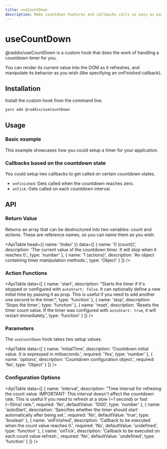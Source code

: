 ```yaml
---
title: useCountDown
description: Make countdown features and callbacks calls as easy as possible.
---
```


# useCountDown

@raddix/useCountDown is a custom hook that does the work of handling a countdown timer for you.

You can render its current value into the DOM as it refreshes, and manipulate its behavior as you wish (like specifying an _onFinished_ callback).

## Installation

Install the custom hook from the command line.

```bash
yarn add @raddix/useCountDown
```

## Usage

### Basic example

This example showcases how you could setup a timer for your application.

<CodeBlock folder='use-count-down' file='example1.tsx' />

### Callbacks based on the countdown state

You could setup two callbacks to get called on certain countdown states.

- `onFinished`: Gets called when the countdown reaches zero.
- `onTick`: Gets called on each countdown interval.

<CodeBlock folder='use-count-down' file='example2.tsx' />

## API

### Return Value

Returns an array that can be destructured into two variables: _count_ and _actions_. These are reference names, so you can name them as you wish.

<ApiTable
  head={{
    name: 'Index'
  }}
  data={[
    {
      name: '0 (count))',
      description:
        'The current value of the countdown timer. It will stop when it reaches 0.',
      type: 'number'
    },
    {
      name: '1 (actions)',
      description: 'An object containing timer manipulation methods.',
      type: 'Object'
    }
  ]}
/>

### Action Functions

<ApiTable
  data={[
    {
      name: 'start',
      description:
        "Starts the timer if it's stopped or configured with `autoStart: false`. It can optionally define a new initial time by passing it as prop. This is useful if you need to add another one second to the timer.",
      type: 'function'
    },
    {
      name: 'stop',
      description: 'Stops the timer.',
      type: 'function'
    },
    {
      name: 'reset',
      description:
        'Resets the timer count value. If the timer was configured with `autoStart: true`, it will restart immediately.',
      type: 'function'
    }
  ]}
/>

### Parameters

The `useCountDown` hook takes two setup values.

<ApiTable
  data={[
    {
      name: 'initialTime',
      description: 'Countdown initial value. It is expressed in miliseconds.',
      required: 'Yes',
      type: 'number'
    },
    {
      name: 'options',
      description: 'Countdown configuration object.',
      required: 'No',
      type: 'Object'
    }
  ]}
/>

### Configuration Options

<ApiTable
  data={[
    {
      name: 'interval',
      description:
        "Time interval for refresing the count value. IMPORTANT: This interval doesn't affect the countdown rate. This is useful if you need to refresh at a slow (~1 second) or fast (~10ms) rate.",
      required: 'No',
      defaultValue: '1000',
      type: 'number'
    },
    {
      name: 'autoStart',
      description:
        'Specifies whether the timer should start automatically after being set.',
      required: 'No',
      defaultValue: 'true',
      type: 'boolean'
    },
    {
      name: 'onFinished',
      description: 'Callback to be executed when the count value reaches 0.',
      required: 'No',
      defaultValue: 'undefined',
      type: 'function'
    },
    {
      name: 'onTick',
      description: 'Callback to be executed on each count value refresh.',
      required: 'No',
      defaultValue: 'undefined',
      type: 'function'
    }
  ]}
/>
